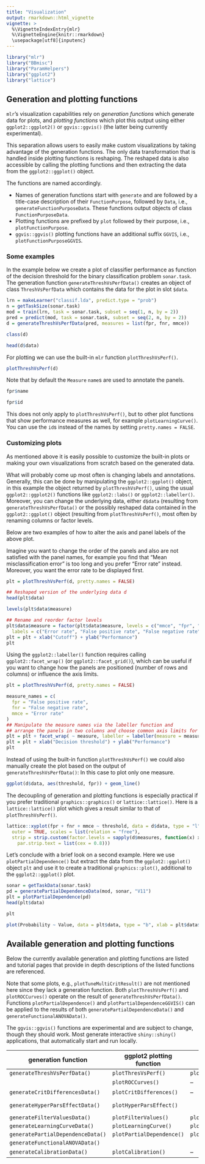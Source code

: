 ```yaml
---
title: "Visualization"
output: rmarkdown::html_vignette
vignette: >
  %\VignetteIndexEntry{mlr}
  %\VignetteEngine{knitr::rmarkdown}
  \usepackage[utf8]{inputenc}
---
```


```r
library("mlr")
library("BBmisc")
library("ParamHelpers")
library("ggplot2")
library("lattice")
```

## Generation and plotting functions

`mlr`'s visualization capabilities rely on *generation functions* which generate data for plots, and *plotting functions* which plot this output using either `ggplot2::ggplot2()` or `ggvis::ggvis()` (the latter being currently experimental).

This separation allows users to easily make custom visualizations by taking advantage of the generation functions. The only data transformation that is handled inside plotting functions is reshaping. The reshaped data is also accessible by calling the plotting functions and then extracting the data from the `ggplot2::ggplot()` object.

The functions are named accordingly.

* Names of generation functions start with `generate` and are followed by a title-case description of their `FunctionPurpose`, followed by `Data`, i.e., `generateFunctionPurposeData`. 
These functions output objects of class `FunctionPurposeData`.
* Plotting functions are prefixed by `plot` followed by their purpose, i.e., `plotFunctionPurpose`.
* `ggvis::ggvis()` plotting functions have an additional suffix `GGVIS`, i.e., `plotFunctionPurposeGGVIS`.

### Some examples

In the example below we create a plot of classifier performance as function of the decision threshold for the binary classification problem `sonar.task`.
The generation function `generateThreshVsPerfData()` creates an object of class `ThreshVsPerfData` which contains the data for the plot in slot `$data`.

```r
lrn = makeLearner("classif.lda", predict.type = "prob")
n = getTaskSize(sonar.task)
mod = train(lrn, task = sonar.task, subset = seq(1, n, by = 2))
pred = predict(mod, task = sonar.task, subset = seq(2, n, by = 2))
d = generateThreshVsPerfData(pred, measures = list(fpr, fnr, mmce))

class(d)

head(d$data)
```

For plotting we can use the built-in `mlr` function `plotThreshVsPerf()`.

```r
plotThreshVsPerf(d)
```

Note that by default the `Measure` `name`s are used to annotate the panels.

```r
fpr$name

fpr$id
```

This does not only apply to `plotThreshVsPerf()`, but to other plot functions that show performance measures as well, for example `plotLearningCurve()`.
You can use the `id`s instead of the names by setting `pretty.names = FALSE`.

### Customizing plots

As mentioned above it is easily possible to customize the built-in plots or making your own visualizations from scratch based on the generated data.

What will probably come up most often is changing labels and annotations.
Generally, this can be done by manipulating the `ggplot2::ggplot()` object, in this example the object returned by `plotThreshVsPerf()`, using the usual `ggplot2::ggplot2()` functions like `ggplot2::labs()` or `ggplot2::labeller()`.
Moreover, you can change the underlying data, either `d$data` (resulting from `generateThreshVsPerfData()` or the possibly reshaped data contained in the `ggplot2::ggplot()` object (resulting from `plotThreshVsPerf()`, most often by renaming columns or factor levels.

Below are two examples of how to alter the axis and panel labels of the above plot.

Imagine you want to change the order of the panels and also are not satisfied with the panel names, for example you find that "Mean misclassification error" is too long and you prefer "Error rate" instead. Moreover, you want the error rate to be displayed first.

```r
plt = plotThreshVsPerf(d, pretty.names = FALSE)

## Reshaped version of the underlying data d
head(plt$data)

levels(plt$data$measure)

## Rename and reorder factor levels
plt$data$measure = factor(plt$data$measure, levels = c("mmce", "fpr", "fnr"),
  labels = c("Error rate", "False positive rate", "False negative rate"))
plt = plt + xlab("Cutoff") + ylab("Performance")
plt
```

Using the `ggplot2::labeller()` function requires calling `ggplot2::facet_wrap()` (or `ggplot2::facet_grid()`), which can be useful if you want to change how the panels are positioned (number of rows and columns) or influence the axis limits.

```r
plt = plotThreshVsPerf(d, pretty.names = FALSE)

measure_names = c(
  fpr = "False positive rate",
  fnr = "False negative rate",
  mmce = "Error rate"
)
## Manipulate the measure names via the labeller function and
## arrange the panels in two columns and choose common axis limits for all panels
plt = plt + facet_wrap( ~ measure, labeller = labeller(measure = measure_names), ncol = 2)
plt = plt + xlab("Decision threshold") + ylab("Performance")
plt
```

Instead of using the built-in function `plotThreshVsPerf()` we could also manually create the plot based on the output of `generateThreshVsPerfData()`: In this case to plot only one measure.

```r
ggplot(d$data, aes(threshold, fpr)) + geom_line()
```

The decoupling of generation and plotting functions is especially practical if you prefer traditional `graphics::graphics()` or `lattice::lattice()`. Here is a `lattice::lattice()` plot which gives a result similar to that of `plotThreshVsPerf()`.

```r
lattice::xyplot(fpr + fnr + mmce ~ threshold, data = d$data, type = "l", ylab = "performance",
  outer = TRUE, scales = list(relation = "free"),
  strip = strip.custom(factor.levels = sapply(d$measures, function(x) x$name),
    par.strip.text = list(cex = 0.8)))
```

Let's conclude with a brief look on a second example.
Here we use `plotPartialDependence()` but extract the data from the `ggplot2::ggplot()` object `plt` and use it to create a traditional `graphics::plot()`, additional to the `ggplot2::ggplot()` plot.

```r
sonar = getTaskData(sonar.task)
pd = generatePartialDependenceData(mod, sonar, "V11")
plt = plotPartialDependence(pd)
head(plt$data)

plt
```

```r
plot(Probability ~ Value, data = plt$data, type = "b", xlab = plt$data$Feature[1])
```

## Available generation and plotting functions

Below the currently available generation and plotting functions are listed and tutorial pages that provide in depth descriptions of the listed functions are referenced.

Note that some plots, e.g., `plotTuneMultiCritResult()` are not mentioned here since they lack a generation function.
Both `plotThreshVsPerf()` and `plotROCCurves()` operate on the result of `generateThreshVsPerfData()`.
Functions `plotPartialDependence()` and `plotPartialDependenceGGVIS()` can be applied to the results of both `generatePartialDependenceData()` and `generateFunctionalANOVAData()`.

The `ggvis::ggvis()` functions are experimental and are subject to change, though they should work.
Most generate interactive `shiny::shiny()` applications, that automatically start and run locally.

| generation function               | ggplot2 plotting function  | ggvis plotting function       | tutorial pages                                                                 |
 | --------------------------------  | -------------------------  | ----------------------------- | ------------------------------------------------------------------------------ |
 | `generateThreshVsPerfData()`      | `plotThresVsPerf()`        | `plotThreshVsPerfGGVIS()`     | `vignette("performance")`                                                      |
 |                                   | `plotROCCurves()`          | --                            | `vignette("roc_analysis")`                                                     |
 | `generateCritDifferencesData()`   | `plotCritDifferences()`    | --                            | `vignette("benchmark_experiments")`                                            |
 | `generateHyperParsEffectData()`   | `plotHyperParsEffect()`    |                               | `vignette("tune")`, `vignette("hyperparameter_tuning_effects")`                |
 | `generateFilterValuesData()`      | `plotFilterValues()`       | `plotFilterValuesGGVIS()`     | `vignette("feature_selection")`                                                |
 | `generateLearningCurveData()`     | `plotLearningCurve()`      | `plotLearningCurveGGVIS()`    | `vignette("learning_curve_analysis")`                                          |
 | `generatePartialDependenceData()` | `plotPartialDependence()`  | `plotPartialDependenceGGVIS()`| `vignette("partial_dependence")`                                               |
 | `generateFunctionalANOVAData()`   |                            |                               |                                                                                |
 | `generateCalibrationData()`       | `plotCalibration()`        | --                            | `vignette("classifier_calibration")`                                           |

